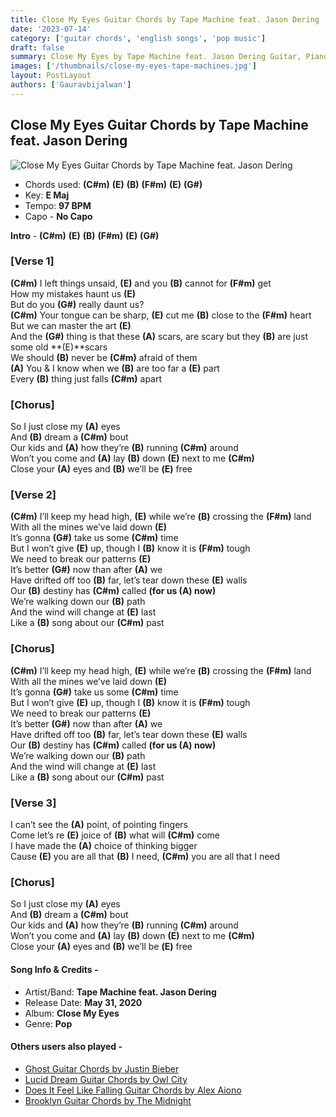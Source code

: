 ```yaml
---
title: Close My Eyes Guitar Chords by Tape Machine feat. Jason Dering
date: '2023-07-14'
category: ['guitar chords', 'english songs', 'pop music']
draft: false
summary: Close My Eyes by Tape Machine feat. Jason Dering Guitar, Piano & Ukulele Chords, Chords used - (C#m) (E) (B) (F#m) (E) (G#), Capo - No Capo, Key - D major
images: ['/thumbnails/close-my-eyes-tape-machines.jpg']
layout: PostLayout
authors: ['Gauravbijalwan']
---
```


## Close My Eyes Guitar Chords by Tape Machine feat. Jason Dering

![Close My Eyes Guitar Chords by Tape Machine feat. Jason Dering](/thumbnails/close-my-eyes-tape-machines.jpg)

- Chords used: **(C#m)** **(E)** **(B)** **(F#m)** **(E)** **(G#)**
- Key: **E Maj**
- Tempo: **97 BPM**
- Capo - **No Capo**

**Intro** - **(C#m)** **(E)** **(B)** **(F#m)** **(E)** **(G#)**

### \[Verse 1\]

**(C#m)** I left things unsaid, **(E)** and you **(B)** cannot for **(F#m)** get\
How my mistakes haunt us **(E)**\
But do you **(G#)** really daunt us?\
**(C#m)** Your tongue can be sharp, **(E)** cut me **(B)** close to the **(F#m)** heart\
But we can master the art **(E)**\
And the **(G#)** thing is that these **(A)** scars, are scary but they **(B)** are just some old **(E)**scars\
We should **(B)** never be **(C#m)** afraid of them\
**(A)** You & I know when we **(B)** are too far a **(E)** part\
Every **(B)** thing just falls **(C#m)** apart

### \[Chorus\]

So I just close my **(A)** eyes\
And **(B)** dream a **(C#m)** bout\
Our kids and **(A)** how they’re **(B)** running **(C#m)** around\
Won’t you come and **(A)** lay **(B)** down **(E)** next to me **(C#m)**\
Close your **(A)** eyes and **(B)** we’ll bе **(E)** free

### \[Verse 2\]

**(C#m)** I’ll keep my head high, **(E)** while we’rе **(B)** crossing the **(F#m)** land\
With all the mines we’ve laid down **(E)**\
It’s gonna **(G#)** take us some **(C#m)** time\
But I won’t give **(E)** up, though I **(B)** know it is **(F#m)** tough\
We need to break our patterns **(E)**\
It’s better **(G#)** now than after **(A)** we\
Have drifted off too **(B)** far, let’s tear down these **(E)** walls\
Our **(B)** destiny has **(C#m)** called **(for us **(A)** now)**\
We’re walking down our **(B)** path\
And the wind will change at **(E)** last\
Like a **(B)** song about our **(C#m)** past

### \[Chorus\]

**(C#m)** I’ll keep my head high, **(E)** while we’rе **(B)** crossing the **(F#m)** land\
With all the mines we’ve laid down **(E)**\
It’s gonna **(G#)** take us some **(C#m)** time\
But I won’t give **(E)** up, though I **(B)** know it is **(F#m)** tough\
We need to break our patterns **(E)**\
It’s better **(G#)** now than after **(A)** we\
Have drifted off too **(B)** far, let’s tear down these **(E)** walls\
Our **(B)** destiny has **(C#m)** called **(for us **(A)** now)**\
We’re walking down our **(B)** path\
And the wind will change at **(E)** last\
Like a **(B)** song about our **(C#m)** past

### \[Verse 3\]

I can’t see the **(A)** point, of pointing fingers\
Come let’s re **(E)** joice of **(B)** what will **(C#m)** come\
I have made the **(A)** choice of thinking bigger\
Cause **(E)** you are all that **(B)** I need, **(C#m)** you are all that I need

### \[Chorus\]

So I just close my **(A)** eyes\
And **(B)** dream a **(C#m)** bout\
Our kids and **(A)** how they’re **(B)** running **(C#m)** around\
Won’t you come and **(A)** lay **(B)** down **(E)** next to me **(C#m)**\
Close your **(A)** eyes and **(B)** we’ll bе **(E)** free

#### Song Info & Credits -

- Artist/Band: **Tape Machine feat. Jason Dering**
- Release Date: **May 31, 2020**
- Album: **Close My Eyes**
- Genre: **Pop**

#### Others users also played -

- [Ghost Guitar Chords by Justin Bieber](https://www.chordsco.com/chords/ghost-guitar-chords-by-justin-bieber)
- [Lucid Dream Guitar Chords by Owl City](https://www.chordsco.com/chords/lucid-dream-guitar-chords-by-owl-city)
- [Does It Feel Like Falling Guitar Chords by Alex Aiono](https://www.chordsco.com/chords/does-it-feel-like-falling-guitar-chords-by-alex-aiono)
- [Brooklyn Guitar Chords by The Midnight](https://www.chordsco.com/chords/brooklyn-guitar-chords-by-the-midnight)
